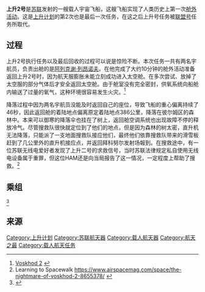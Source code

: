 {{Infobox spaceflight
| name              = 上升2号<br />{{lang|ru|''Восход-2''}}
| insignia          = Voskhod2_patch.jpg
| insignia_size     = 200px
| spacecraft        = [[上升号飞船|上升号飞船]]
| launch_rocket     = [[上升号火箭|上升号火箭]]
| crew_callsign     = {{lang|ru|Алмаз}} ({{lang|ru-Latn|''Almaz''}} – 钻石)
| crew_size         = 2
| launch_site       = [[拜科努尔航天发射场|拜科努尔航天发射场]][[加加林发射点|加加林发射点]]<ref>{{cite web |url=http://www.astronautix.com/sites/baiurlc1.htm |title=Baikonur LC1 |accessdate=2009-03-04 |publisher=Encyclopedia Astronautica |deadurl=yes |archiveurl=https://web.archive.org/web/20090415160730/http://www.astronautix.com/sites/baiurlc1.htm |archivedate=2009-04-15 }}</ref>
| launch_date       = {{start-date|March 18, 1965, 07:00:00|timezone=yes}} [[UTC|UTC]]
| crew_EVAs         = 1
| crew_EVA_duration = 12分9秒
| landing_site      = {{Coord|59|34|N|55|28|E}}<ref name="astronautix"/>
| landing_date      = {{end-date|March 19, 1965, 09:02:17|timezone=yes}} [[UTC|UTC]]
| mission_duration  = 1天2小时2分17秒
| orbits_completed  = 17
| orbit_reference   = [[地心轨道|地心轨道]]
| orbit_regime      = [[近地轨道|近地轨道]]
| orbit_periapsis   = {{convert|167|km|mi}} 
| orbit_apoapsis    = {{convert|475|km|mi}} 
| orbit_period      = 90.9 分钟
| orbit_inclination = 64.8°
| programme         = [[上升計劃|上升計劃]]
| previous_mission  = [[上升1号|上升1号]]
| next_mission      = [[Kosmos_110|Kosmos 110]]
}}

'''上升2号'''是[[苏联|苏联]]发射的一艘载人宇宙飞船，这艘飞船实现了人类历史上第一次[[舱外活动|舱外活动]]。这是[[上升计划|上升计划]]的第2次也是最后一次任务，在这之后上升号任务被[[联盟号|联盟号]]任务所取代。

==过程==
上升2号执行任务以及最后回收的过程可以说是惊险不断。本次任务一共有两名宇航员，负责出舱的是[[阿列克谢·列昂诺夫|阿列克谢·列昂诺夫]]。在他完成了大约10分钟的舱外活动准备返回上升2号时，因为航天服膨胀未能立刻成功进入太空舱。在多次尝试、放掉了太空服的部分气体后才安全返回太空舱。由于舱室没有完全密封，供氧系统向船舱内输送了过量的氧气，这种环境很容易发生火灾。<ref name="astronautix">[http://www.astronautix.com/flights/voskhod2.htm Voskhod 2]    {{webarchive|url=https://web.archive.org/web/20131122065235/http://www.astronautix.com/flights/voskhod2.htm |date=2013-11-22 }}</ref>

降落过程中因为两名宇航员没能及时返回自己的座位，导致飞船的重心偏离持续了46秒，因此返回舱的着陆地点偏离原定着陆地点386公里，降落在彼尔姆区的森林中。本来可以御寒的降落伞也挂在了树上，返回舱空调系统也出现故障不停的释放冷气。尽管搜救队很快就定位到了他们的地点，但是因为森林的树太密，直升机无法降落，只能派了一支地面搜救队接应他们，最终他们依靠搜救队带来的滑雪板赶到了几公里外的直升机接应点，并返回拜科努尔发射场報到。在搜救途中，有一位苏联无线电爱好者发现了上升二号的求救信号，当时苏联法律规定私自使用无线电设备属于重罪，但这位HAM还是向当局报告了这一情况，一定程度上帮助了搜救。<ref>Learning to Spacewalk https://www.airspacemag.com/space/the-nightmare-of-voskhod-2-8655378/ {{Wayback|url=https://www.airspacemag.com/space/the-nightmare-of-voskhod-2-8655378/ |date=20210320031457 }}</ref>

==乘组==
{{Spaceflight crew
|terminology       = 宇航员
|position1         = 指挥员
|crew1_up          = {{link-en|巴威尔·别列亚耶夫|Pavel Belyayev}}
|flights1_up       = 一
|position2         = 飞行员
|crew2_up          = [[阿列克谢·列昂诺夫|阿列克谢·列昂诺夫]]
|flights2_up       = 一
}}<ref>{{Cite web |url=http://nssdc.gsfc.nasa.gov/nmc/spacecraftDisplay.do?id=1965-022A |title=Voskhod 2 |access-date=2013-07-11 |archive-date=2016-04-23 |archive-url=https://web.archive.org/web/20160423020435/http://nssdc.gsfc.nasa.gov/nmc/spacecraftDisplay.do?id=1965-022A |dead-url=no }}</ref>

==来源==
{{Reflist|2}}
{{上升计划}}
[[Category:上升计划|Category:上升计划]]
[[Category:苏联航天器|Category:苏联航天器]]
[[Category:载人航天器|Category:载人航天器]]
[[Category:航天之最|Category:航天之最]]
[[Category:载人航天任务|Category:载人航天任务]]